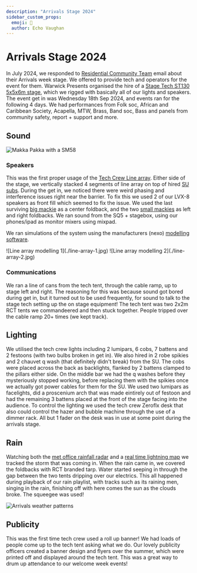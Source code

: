 ```yaml
---
description: "Arrivals Stage 2024"
sidebar_custom_props:
  emoji: 🌟
  author: Echo Vaughan
---
```


# Arrivals Stage 2024

In July 2024, we responded to [Residential Community Team](https://warwick.ac.uk/services/rescommunity/rct/) email about their Arrivals week stage. We offered to provide tech and operators for the event for them. Warwick Presents organised the hire of a [Stage Tech ST130 5x5x6m stage](https://www.stagetecheventhire.co.uk/small-trailer-stage.html), which we rigged with basically all of our lights and speakers. The event get in was Wednesday 18th Sep 2024, and events ran for the following 4 days. We had performances from Folk soc, African and Caribbean Society, Acapella, MTW, Brass, Band soc, Bass and panels from community safety, report + support and more.

## Sound

![Makka Pakka with a SM58](./arrivals-makka-pakka.jpg)

### Speakers

This was the first proper usage of the [Tech Crew Line array](https://www.nexo-sa.com/products/geo-s1210/). Either side of the stage, we vertically stacked 4 segments of line array on top of hired [SU  subs](https://emacoustics.co.uk/docs/products/s-215/). 
During the get in, we noticed there were weird phasing and interference issues right near the barrier. To fix this we used 2 of our LVX-8 speakers as front fill which seemed to fix the issue.
We used the last surviving [big mackie](https://mackie.com/en/products/loudspeakers/srm-portable/SRM450.html) as a center foldback, and the two [small mackies](https://mackie.com/en/products/loudspeakers/srm-portable/SRM350.html) as left and right foldbacks.
We ran sound from the SQ5 + stagebox, using our phones/ipad as monitor mixers using mixpad.

We ran simulations of the system using the manufacturers (nexo) [modelling software](https://www.nexo-sa.com/systems/software/).
<div class="img-gallery">
![Line array modelling 1](./line-array-1.jpg)
![Line array modelling 2](./line-array-2.jpg)
</div>

### Communications

We ran a line of cans from the tech tent, through the cable ramp, up to stage left and right.
The reasoning for this was because sound got bored during get in, but it turned out to be used frequently, for sound to talk to the stage tech setting up the on stage equipment! The tech tent was two 2x2m RCT tents we commandeered and then stuck together. People tripped over the cable ramp 20+ times (we kept track).

## Lighting

We utilised the tech crew lights including 2 lumipars, 6 cobs, 7 battens and 2 festoons (with two bulbs broken in get in). We also hired in 2 robe spikies and 2 chauvet q wash (that definitely didn't break) from the SU. 
The cobs were placed across the back as backlights, flanked by 2 battens clamped to the pillars either side. 
On the middle bar we had the q washes before they mysteriously stopped working, before replacing them with the spikies once we actually got power cables for them for the SU. 
We used two lumipars as facelights, did a proscenium arch that was made eintirely out of festoon and had the remaining 3 battens placed at the front of the stage facing into the audience. 
To control the lighting we used the tech crew Zeroflx desk that also could control the hazer and bubble machine through the use of a dimmer rack. All but 1 fader on the desk was in use at some point during the arrivals stage.

## Rain

Watching both the [met office rainfall radar](https://www.metoffice.gov.uk/weather/maps-and-charts/rainfall-radar-forecast-map#?search=Coventry%20(West%20Midlands%20Conurbation)&slatlong=52.40648031234741%2C-1.5181946754455566&sgeohash=gcqfjkq3z&model=ukmo-ukv&layer=rainfall-rate&bbox=[[51.58901622923168,-4.155578613281251],[53.207677555890015,1.1178588867187502]]) and a [real time lightning map](https://www.lightningmaps.org/?lang=en#m=oss;t=3;s=0;o=0;b=;ts=0;) we tracked the storm that was coming in. When the rain came in, we covered the foldbacks with RCT branded tarp. Water started seeping in through the gap between the two tents dripping over our electrics. This all happened during playback of our rain playlist, with tracks such as its raining men, singing in the rain, finishing off with here comes the sun as the clouds broke. The squeegee was used!

![Arrivals weather patterns](./arrivals-weather.jpg)

## Publicity

This was the first time tech crew used a roll up banner! We had loads of people come up to the tech tent asking what we do. Our lovely publicity officers created a banner design and flyers over the summer, which were printed off and displayed around the tech tent. This was a great way to drum up attendance to our welcome week events!

